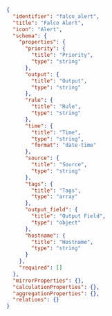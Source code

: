 ```json showLineNumbers
{
  "identifier": "falco_alert",
  "title": "Falco Alert",
  "icon": "Alert",
  "schema": {
    "properties": {
      "priority": {
        "title": "Priority",
        "type": "string"
      },
      "output": {
        "title": "Output",
        "type": "string"
      },
      "rule": {
        "title": "Rule",
        "type": "string"
      },
      "time": {
        "title": "Time",
        "type": "string",
        "format": "date-time"
      },
      "source": {
        "title": "Source",
        "type": "string"
      },
      "tags": {
        "title": "Tags",
        "type": "array"
      },
      "output_field": {
        "title": "Output Field",
        "type": "object"
      },
      "hostname": {
        "title": "Hostname",
        "type": "string"
      }
    },
    "required": []
  },
  "mirrorProperties": {},
  "calculationProperties": {},
  "aggregationProperties": {},
  "relations": {}
}
```
